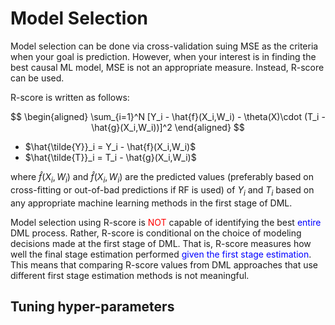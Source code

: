 # Model Selection

Model selection can be done via cross-validation suing MSE as the criteria when your goal is prediction. However, when your interest is in finding the best causal ML model, MSE is not an appropriate measure. Instead, R-score can be used. 

R-score is written as follows:

$$
\begin{aligned}
\sum_{i=1}^N [Y_i - \hat{f}(X_i,W_i) - \theta(X)\cdot (T_i - \hat{g}(X_i,W_i))]^2
\end{aligned}
$$

+ $\hat{\tilde{Y}}_i = Y_i - \hat{f}(X_i,W_i)$ 
+ $\hat{\tilde{T}}_i = T_i - \hat{g}(X_i,W_i)$

where $\hat{f}(X_i,W_i)$ and $\hat{f}(X_i,W_i)$ are the predicted values (preferably based on cross-fitting or out-of-bad predictions if RF is used) of $Y_i$ and $T_i$ based on any appropriate machine learning methods in the first stage of DML.

:::{.callout-important}
Model selection using R-score is <span style="color:red"> NOT</span> capable of identifying the best <span style="color:blue"> entire </span> DML process. Rather, R-score is conditional on the choice of modeling decisions made at the first stage of DML. That is, R-score measures how well the final stage estimation performed <span style="color:blue"> given the first stage estimation</span>. This means that comparing R-score values from DML approaches that use different first stage estimation methods is not meaningful.
:::


## Tuning hyper-parameters














